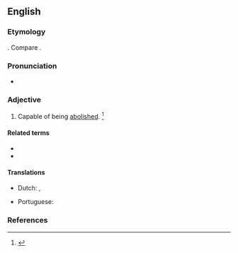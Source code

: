 ==English==

===Etymology===
{{suffix|abolish|able|lang=en}}. Compare {{etyl|fr|-}} {{m|fr|abolissable}}.

===Pronunciation===
* {{a|US}} {{IPA|/əˈbɑl.ɪʃ.ə.bl̩/|/əˈbɑl.əʃ.ə.bl̩/|lang=en}}

===Adjective===
{{en-adj}}

# Capable of being [[abolish]]ed. {{defdate|First attested from the mid 17<sup>th</sup> century.}}<ref name=SOED>{{R:SOED5|page=6}}</ref>

====Related terms====
* {{l|en|abolished}}
* {{l|en|abolition}}

====Translations====
{{trans-top|capable of being abolished}}
* Dutch: {{t|nl|afschafbaar}}, {{t|nl|ophefbaar}}
{{trans-mid}}
* Portuguese: {{t|pt|abolível}}
{{trans-bottom}}

===References===
<references/>